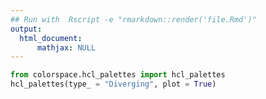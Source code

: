 ```yaml
---
## Run with  Rscript -e "rmarkdown::render('file.Rmd')"
output:
  html_document:
      mathjax: NULL
---
```


```python
from colorspace.hcl_palettes import hcl_palettes
hcl_palettes(type_ = "Diverging", plot = True)
```
